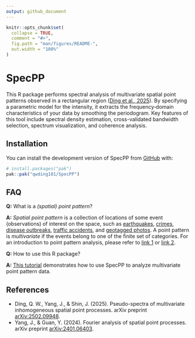 ```yaml
---
output: github_document
---
```


<!-- README.md is generated from README.Rmd. Please edit that file -->

```r
knitr::opts_chunk$set(
  collapse = TRUE,
  comment = "#>",
  fig.path = "man/figures/README-",
  out.width = "100%"
)
```

# SpecPP

<!-- badges: start -->

<!-- badges: end -->

This R package performs spectral analysis of multivariate spatial point patterns observed in a rectangular region ([Ding et al., 2025](https://arxiv.org/abs/2502.09948)). By specifying a parametric model for the intensity, it extracts the frequency‐domain characteristics of your data by smoothing the periodogram. Key features of this tool include spectral density estimation, cross-validated bandwidth selection, spectrum visualization, and coherence analysis.

## Installation

You can install the development version of SpecPP from [GitHub](https://github.com/) with:

```r
# install.packages("pak")
pak::pak("qwding101/SpecPP")
```

## FAQ

**Q:** What is a *(spatial) point pattern*?

**A:** *Spatial point pattern* is a collection of locations of some event (observations) of interest on the space, such as [earthquakes](https://earthquake.usgs.gov/earthquakes/map/?extent=-89.1006,-517.5&extent=89.1006,66.09375&range=month&magnitude=4.5&baseLayer=terrain&settings=true), [crimes](https://www.crimemapping.com/map/agency/98), [disease outbreaks](https://www.healthmap.org/en/), [traffic accidents](http://www2.wagmap.jp/jikomap/APIDetail/Gate?API=1&linkid=7ca308ba-e675-436a-a50c-320662f5ff78&mid=1), and [geotagged photos](https://www.kaggle.com/datasets/ifeanyichukwunwobodo/tokyo-geotagged-flickr-images). A point pattern is *multivariate* if the events belong to one of the finite set of categories. For an introduction to point pattern analysis, please refer to [link 1](https://documentation.sas.com/doc/en/pgmsascdc/v_063/statug/statug_spp_overview02.htm) or [link 2](https://geographicdata.science/book/notebooks/08_point_pattern_analysis.html). 

**Q:** How to use this R package?

**A:** [This tutorial](https://qwding101.github.io/SpecPP/articles/lansing.html) demonstrates how to use SpecPP to analyze multivariate point pattern data.

## References

-   Ding, Q. W., Yang, J., & Shin, J. (2025). Pseudo-spectra of multivariate inhomogeneous spatial point processes. arXiv preprint [arXiv:2502.09948](https://arxiv.org/abs/2502.09948).
-   Yang, J., & Guan, Y. (2024). Fourier analysis of spatial point processes. arXiv preprint [arXiv:2401.06403](https://arxiv.org/abs/2401.06403).

<!-- You'll still need to render `README.Rmd` regularly, to keep `README.md` up-to-date. `devtools::build_readme()` is handy for this. In that case, don't forget to commit and push the resulting figure files, so they display on GitHub and CRAN. -->
